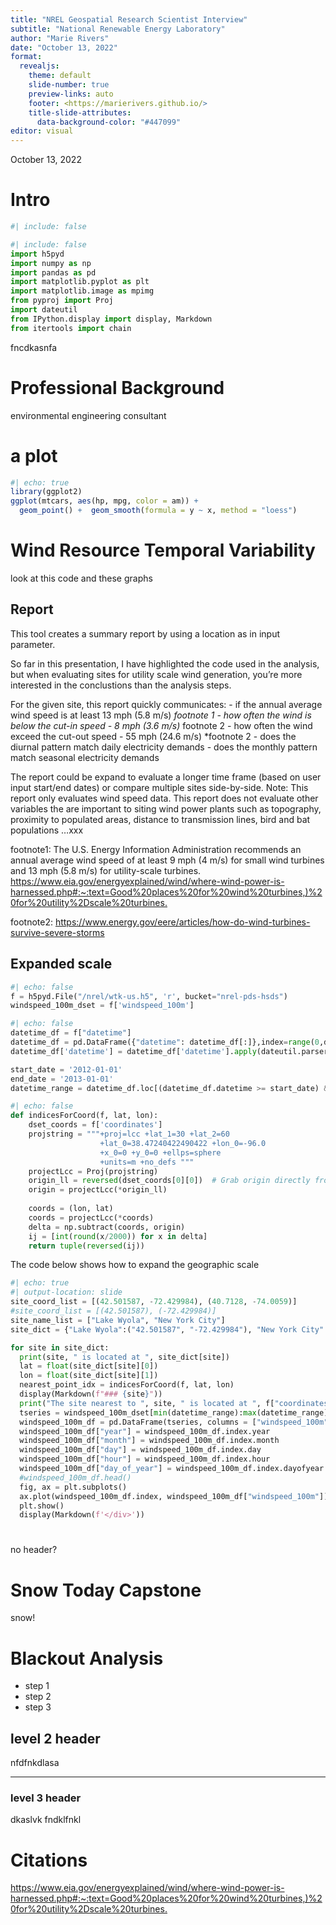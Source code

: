 ```yaml
---
title: "NREL Geospatial Research Scientist Interview"
subtitle: "National Renewable Energy Laboratory"
author: "Marie Rivers"
date: "October 13, 2022"
format: 
  revealjs:
    theme: default
    slide-number: true
    preview-links: auto
    footer: <https://marierivers.github.io/>
    title-slide-attributes:
      data-background-color: "#447099"
editor: visual
---
```

October 13, 2022

# Intro
```r
#| include: false
```

```python
#| include: false
import h5pyd
import numpy as np
import pandas as pd
import matplotlib.pyplot as plt
import matplotlib.image as mpimg
from pyproj import Proj
import dateutil
from IPython.display import display, Markdown
from itertools import chain
```


fncdkasnfa

# Professional Background

environmental engineering consultant

# a plot
```r
#| echo: true
library(ggplot2)
ggplot(mtcars, aes(hp, mpg, color = am)) +
  geom_point() +  geom_smooth(formula = y ~ x, method = "loess")
```

# Wind Resource Temporal Variability

look at this code and these graphs

## Report

This tool creates a summary report by using a location as in input parameter.

So far in this presentation, I have highlighted the code used in the analysis, but when evaluating sites for utility scale wind generation, you're more interested in the conclustions than the analysis steps.

For the given site, this report quickly communicates:
- if the annual average wind speed is at least 13 mph (5.8 m/s) *footnote 1
- how often the wind is below the cut-in speed - 8 mph (3.6 m/s) *footnote 2
- how often the wind exceed the cut-out speed - 55 mph (24.6 m/s) *footnote 2
- does the diurnal pattern match daily electricity demands
- does the monthly pattern match seasonal electricity demands

The report could be expand to evaluate a longer time frame (based on user input start/end dates) or compare multiple sites side-by-side.
Note: This report only evaluates wind speed data. This report does not evaluate other variables the are important to siting wind power plants such as topography, proximity to populated areas, distance to transmission lines, bird and bat populations ...xxx

footnote1: The U.S. Energy Information Administration recommends an annual average wind speed of at least 9 mph (4 m/s) for small wind turbines and 13 mph (5.8 m/s) for utility-scale turbines. <https://www.eia.gov/energyexplained/wind/where-wind-power-is-harnessed.php#:~:text=Good%20places%20for%20wind%20turbines,)%20for%20utility%2Dscale%20turbines.>

footnote2: <https://www.energy.gov/eere/articles/how-do-wind-turbines-survive-severe-storms>

## Expanded scale
```python
#| echo: false
f = h5pyd.File("/nrel/wtk-us.h5", 'r', bucket="nrel-pds-hsds")
windspeed_100m_dset = f['windspeed_100m']
```

```python
#| echo: false
datetime_df = f["datetime"]
datetime_df = pd.DataFrame({"datetime": datetime_df[:]},index=range(0,datetime_df.shape[0]))
datetime_df['datetime'] = datetime_df['datetime'].apply(dateutil.parser.parse)

start_date = '2012-01-01'
end_date = '2013-01-01'
datetime_range = datetime_df.loc[(datetime_df.datetime >= start_date) & (datetime_df.datetime < end_date)].index
```

```python
#| echo: false
def indicesForCoord(f, lat, lon):
    dset_coords = f['coordinates']
    projstring = """+proj=lcc +lat_1=30 +lat_2=60 
                    +lat_0=38.47240422490422 +lon_0=-96.0 
                    +x_0=0 +y_0=0 +ellps=sphere 
                    +units=m +no_defs """
    projectLcc = Proj(projstring)
    origin_ll = reversed(dset_coords[0][0])  # Grab origin directly from database
    origin = projectLcc(*origin_ll)
    
    coords = (lon, lat)
    coords = projectLcc(*coords)
    delta = np.subtract(coords, origin)
    ij = [int(round(x/2000)) for x in delta]
    return tuple(reversed(ij))
```

The code below shows how to expand the geographic scale

```python
#| echo: true
#| output-location: slide
site_coord_list = [(42.501587, -72.429984), (40.7128, -74.0059)]
#site_coord_list = [(42.501587), (-72.429984)]
site_name_list = ["Lake Wyola", "New York City"]
site_dict = {"Lake Wyola":("42.501587", "-72.429984"), "New York City":("40.7128", "-74.0059")}

for site in site_dict:
  print(site, " is located at ", site_dict[site])
  lat = float(site_dict[site][0])
  lon = float(site_dict[site][1])
  nearest_point_idx = indicesForCoord(f, lat, lon)
  display(Markdown(f"### {site}"))
  print("The site nearest to ", site, " is located at ", f["coordinates"][nearest_point_idx[0]][nearest_point_idx[1]])
  tseries = windspeed_100m_dset[min(datetime_range):max(datetime_range)+1, nearest_point_idx[0], nearest_point_idx[1]]
  windspeed_100m_df = pd.DataFrame(tseries, columns = ["windspeed_100m"], index = datetime_df.iloc[datetime_range,].datetime)
  windspeed_100m_df["year"] = windspeed_100m_df.index.year
  windspeed_100m_df["month"] = windspeed_100m_df.index.month
  windspeed_100m_df["day"] = windspeed_100m_df.index.day
  windspeed_100m_df["hour"] = windspeed_100m_df.index.hour
  windspeed_100m_df["day_of_year"] = windspeed_100m_df.index.dayofyear
  #windspeed_100m_df.head()
  fig, ax = plt.subplots()
  ax.plot(windspeed_100m_df.index, windspeed_100m_df["windspeed_100m"])
  plt.show()
  display(Markdown(f'</div>'))
```


#

no header?

# Snow Today Capstone

snow!

# Blackout Analysis
- step 1
- step 2
- step 3

## level 2 header

nfdfnkdlasa

___

### level 3 header

dkaslvk
fndklfnkl

# Citations

<https://www.eia.gov/energyexplained/wind/where-wind-power-is-harnessed.php#:~:text=Good%20places%20for%20wind%20turbines,)%20for%20utility%2Dscale%20turbines.>